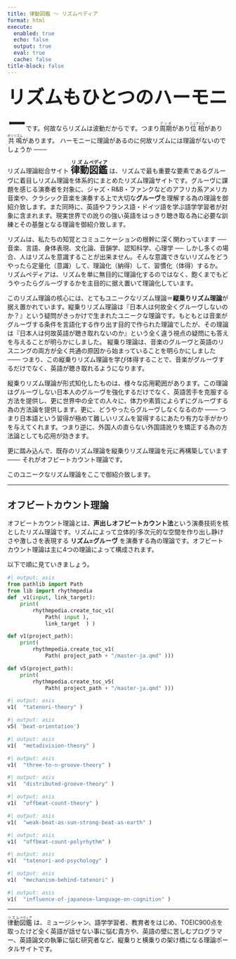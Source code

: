 ```yaml
---
title: 律動図鑑 〜 リズムペディア
format: html
execute:
  enabled: true
  echo: false
  output: true
  eval: true
  cache: false
title-block: false
---
```

<style>
.quarto-title h1 {
  font-size: 2em;
  margin:0px;
  padding:0px;
}
ul {
    margin: 0;
    padding: 0 0 0 0.0em;
}
ul ul {
    margin: 0;
    padding: 0 0 0 1.5em;
}
</style>
<span style="font-weight:1000; font-size:300%; ">リズムもひとつのハーモニー</span>です。何故ならリズムは波動だからです。つまり<ruby>周期<rt>テンポ<rt></ruby>があり<ruby>位相<rt>ニュアンス</rt></ruby>があり<ruby >共鳴<rt>ポリリズム</rt></ruby>があります。 ハーモニーに理論があるのに何故リズムには理論がないのでしょうか ─── 

リズム理論総合サイト <span style="font-weight:1000;font-size:150%"><ruby>律動<rt>リズム</rt>図鑑<rt>ペディア</rt></ruby></span>  は、リズムで最も重要な要素であるグルーヴに着目しリズム理論を体系的にまとめたリズム理論サイトです。グルーヴに課題を感じる演奏者を対象に、ジャズ・R&B・ファンクなどのアフリカ系アメリカ音楽や、クラシック音楽を演奏する上で大切な**グルーヴ**を理解する為の理論を御紹介致します。また同時に、英語やフランス語・ドイツ語を学ぶ語学学習者が対象に含まれます。現実世界での訛りの強い英語をはっきり聴き取る為に必要な訓練とその基盤となる理論を御紹介致します。

 リズムは、私たちの知覚とコミュニケーションの根幹に深く関わっています ── 音楽、言語、身体表現、文化論、音韻学、認知科学、心理学 ── しかし多くの場合、人はリズムを意識することが出来ません。そんな意識できないリズムをどうやったら定量化（意識）して、理論化（納得）して、習慣化（体得）するか。 リズムペディアは、リズムを単に無目的に理論化するのではなく、飽くまでもどうやったらグルーヴするかを主目的に据え置いて理論化しています。

このリズム理論の核心には、とてもユニークなリズム理論＝**縦乗りリズム理論**が据え置かれています。縦乗りリズム理論は『日本人は何故全くグルーヴしないのか？』という疑問がきっかけで生まれたユニークな理論です。もともとは音楽がグルーヴする条件を言語化する作り出す目的で作られた理論でしたが、その理論は『日本人は何故英語が聴き取れないのか』という全く違う視点の疑問にも答えを与えることが明らかにしました。 縦乗り理論は、音楽のグルーヴと英語のリスニングの両方が全く共通の原因から始まっていることを明らかにしました  ─── つまり、この縦乗りリズム理論を学び体得することで、音楽がグルーヴするだけでなく、英語が聴き取れるようになります。

縦乗りリズム理論が形式知化したものは、様々な応用範囲があります。この理論はグルーヴしない日本人のグルーヴを強化するだけでなく、英語苦手を克服する方法を提供し、更に世界中の全ての人々に、体力や素質によらずにグルーヴする為の方法論を提供します。更に、どうやったらグルーヴしなくなるのか ─── つまり日本語という習得が極めて難しいリズムを習得するにあたり有力な手がかりを与えてくれます。つまり逆に、外国人の直らない外国語訛りを矯正する為の方法論としても応用が効きます。

更に踏み込んで、既存のリズム理論を縦乗りリズム理論を元に再構築しています ─── それがオフビートカウント理論です。

このユニークなリズム理論をここで御紹介致します。

---

## オフビートカウント理論
オフビートカウント理論とは、**声出しオフビートカウント法**という演奏技術を核としたリズム理論です。リズムによって立体的/多次元的な空間を作り出し静けさや激しさを表現する **リズム=グルーヴ** を演奏する為の理論です。オフビートカウント理論は主に4つの理論によって構成されます。

<!-- 
- [縦乗りリズム理論](#縦乗りリズム理論)
- [多層弱拍基軸律動理論](#多層弱拍基軸律動理論)
- [メタディヴィジョン理論 (未稿)](#メタディヴィジョン理論)
- [3ⁿリズム理論  (未稿)](#3ⁿリズム理論)
- [分散グルーヴ理論  (未稿)](#分散グルーヴ理論)
- [オフビートカウント理論](#オフビートカウント理論)
- [オフビートカウント応用  (未稿)](#オフビートカウント応用)
- [多層弱拍先行ポリリズム  (未稿)](#多層弱拍先行ポリリズム)
- [縦乗りの心理学](#縦乗りの心理学)
- [縦乗りが起こるメカニズム  (未稿)](#縦乗りが起こるメカニズム)
- [日本語が認識にもたらす影響  (未稿)](#日本語が認識にもたらす影響) 
-->
<nav id="toc"></nav>

以下で順に見ていきましょう。
```python
#| output: asis
from pathlib import Path
from lib import rhythmpedia
def _v1(input, link_target):
    print(
        rhythmpedia.create_toc_v1( 
            Path( input ), 
            link_target  ) )

def v1(project_path):
    print(
        rhythmpedia.create_toc_v1( 
            Path( project_path + "/master-ja.qmd" )))

def v5(project_path):
    print(
        rhythmpedia.create_toc_v5(
            Path( project_path + "/master-ja.qmd" )))
```

<!--
- [**縦乗りリズム理論**](tatenori-theory/ja/index.qmd)  
    *(最終更新日 2025/6/2)*  日本語を母国語とするミュージシャンならば必ず一度は経験する謎 ─── 『何故日本人はグルーヴしないのか』この問題について考察した記事です。考察中にて、日本人がグルーヴしない理由が日本人が英語が聞き取れない理由と等しいことを明らかにします。日本語と日本の音楽に潜む『縦乗り』の正体を明らかにし、その影響と限界を科学的・文化的に考察します。 
-->
```python
#| output: asis
v1(  "tatenori-theory" )

```

<!--
### <ruby><rb>多層弱拍基軸律動</rb><rt>グルーヴィダンスミュージック</rt></ruby>理論 {#多層弱拍基軸律動理論}
- [**<ruby><rb>多層弱拍基軸律動</rb><rt>グルーヴィダンスミュージック</rt></ruby>理論**](./beat-orientation/ja/)  
-->
```python
#| output: asis
v5( 'beat-orientation')
```

<!--
### メタディヴィジョン理論
- [**メタディヴィジョン理論** ](./metadivision-theory/ja/)  
リズムを明確かつ精密に認識するための基礎的な技術──それが「メタディヴィジョン理論」です。この理論は、声出しオフビートカウント法を土台として構築されたものであり、グルーヴ解析に特化した汎用的な時間分割の方法論を提供します。
-->
```python
#| output: asis
v1(  "metadivision-theory" )
```

<!--
### 3ⁿリズム理論
- [**3ⁿリズム理論**](./three-to-n-groove-theory/ja/)  
メタディヴィジョン理論を踏まえた上で、拍子やポリリズムの限界を超え、階層的で動的な時間構造を持つ新しいリズム理論を提案します。
-->
```python
#| output: asis
v1(  "three-to-n-groove-theory" )
```

<!--
### 分散グルーヴ理論
- [**分散グルーヴ理論**](./distributed-groove-theory/ja/)  

メタディヴィジョン理論を踏まえた上で、拍子やポリリズムの限界を超え、階層的で動的な時間構造を持つ新しいリズム理論を提案します。
-->
```python
#| output: asis
v1(  "distributed-groove-theory" )
```

<!--
### 声出しオフビートカウント法
 * [**声出しオフビートカウント法**](./offbeat-count-theory/ja/)  
-->
```python
#| output: asis
v1(  "offbeat-count-theory" )
```

<!--
###  弱拍は太陽そして強拍は地球〜弱拍天動説への<ruby>誘<rt>いざな</rt>い</ruby>  {#weak-beat-as-sun-strong-beat-as-earth}
- **[ 弱拍は太陽そして強拍は地球](./weak-beat-as-sun-strong-beat-as-earth/)**
人はかつて地球が宇宙の中心に存在すると信じていました。人間が、自分が立っている場所が動いているということを理解するまでに何百年もの時間が必要でした。これと同じことが音楽のリズムでも起こっています。 音楽のリズムでも「 弱拍の位置は動かない「強拍の位置が動いている」しかし強拍の上に立っている人は、そのことが認識できず弱拍の不可解な動きに頭を悩ませるのです。 ─── この弱拍の不可解な動きを簡単に説明するものがこの弱拍天動説です。
-->

```python
#| output: asis
v1(  "weak-beat-as-sun-strong-beat-as-earth" )
```

<!--
### オフビートカウント応用
* [**オフビートカウント応用**](./practical-offbeat-count/ja/)  
    オフビートカウントを実際の様々なジャンルの音楽や民族音楽に現れる複雑なリズムの分析に適用し、練習します。
-->

<!--
### 多層弱拍先行ポリリズム
* [**多層弱拍先行ポリリズム**](./offbeat-count-polyrhythm/ja/)  
ポリリズムは興味深いが難解で聴覚的な魅力に乏しい  ─── これまでポリリズムの練習は、楽典のルールに則って **頭合わせリズム認識**に基づいて行われてきました。結果としてリズムが本来持っているグルーヴの再現に失敗していたのです。こうしてポリリズムは「複雑で興味深いが聴覚的な魅力に乏しい」と誤った評価を受けてきました。この問題を解決する為に、ポリリズムの構築方法に、多層弱拍基軸理論の観点を取り入れて応用しポリリズムを網羅的に再構成しました。
この章では、ポリリズムにリズム本来のグルーヴを回復する為の理論と方法を提示します。
-->
```python
#| output: asis
v1(  "offbeat-count-polyrhythm" )
```
<!--
### 縦乗りの心理学
- [**縦乗りの心理学**](./tatenori-and-psychology/ja/)
-->
```python
#| output: asis
v1(  "tatenori-and-psychology" )
```

<!--
### 縦乗りが起こるメカニズム
- [**縦乗りが起こるメカニズム**](./mechanism-behind-tatenori/ja/)
-->
```python
#| output: asis
v1(  "mechanism-behind-tatenori" )
```

<!--
### 日本語が認識にもたらす影響
- [**日本語が認識にもたらす影響**](./influence-of-japanese-language-on-cognition/ja/)
日本語には、モーラ拍リズムという世界的に見るととても珍しいリズム認識を持っています。その日本語を母国語として話す日本人は、言語の発音構造の影響を受けることにより、その行動上起こる認知偏りに大きな特徴が見られます。その認知偏りの特徴とその偏りが起こるメカニズムをひとつの大きな仮説として提唱します。
-->
```python
#| output: asis
v1(  "influence-of-japanese-language-on-cognition" )
```

-------

<ruby>律動<rt>リズム</rt>図鑑<rt>ペディア</rt></ruby> は、ミュージシャン、語学学習者、教育者をはじめ、TOEIC900点を取ったけど全く英語が話せない事に悩む貴方や、英語の壁に苦しむプログラマー、英語論文の執筆に悩む研究者など、縦乗りと横乗りの架け橋になる理論ポータルサイトです。
